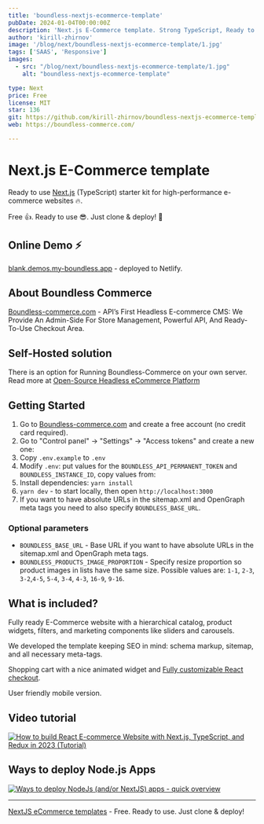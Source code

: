 ```yaml
---
title: 'boundless-nextjs-ecommerce-template'
pubDate: 2024-01-04T00:00:00Z
description: 'Next.js E-Commerce template. Strong TypeScript, Ready to use, For high-performance e-commerce websites. '
author: 'kirill-zhirnov'
image: '/blog/next/boundless-nextjs-ecommerce-template/1.jpg'
tags: ['SAAS', 'Responsive']
images:
  - src: "/blog/next/boundless-nextjs-ecommerce-template/1.jpg"
    alt: "boundless-nextjs-ecommerce-template"

type: Next
price: Free
license: MIT
star: 136
git: https://github.com/kirill-zhirnov/boundless-nextjs-ecommerce-template
web: https://boundless-commerce.com/

---
```



# Next.js E-Commerce template

Ready to use [Next.js](https://nextjs.org) (TypeScript) starter kit for high-performance 
e-commerce websites 🔥.

Free 👍. Ready to use 😎. Just clone & deploy! 🤘

## Online Demo ⚡️

[blank.demos.my-boundless.app](https://blank.demos.my-boundless.app/) - deployed to Netlify.

## About Boundless Commerce


[Boundless-commerce.com](https://boundless-commerce.com/) - API’s First Headless E-commerce CMS: We Provide An 
Admin-Side For Store Management, Powerful API, And Ready-To-Use Checkout Area.

## Self-Hosted solution

There is an option for Running Boundless-Commerce on your own server. Read more at [Open-Source Headless eCommerce Platform](https://boundless-commerce.com/open-source)

## Getting Started

1. Go to [Boundless-commerce.com](https://boundless-commerce.com/) and create a free account (no credit card required).
2. Go to "Control panel" -> "Settings" -> "Access tokens" and create a new one: 
3. Copy `.env.example` to `.env`
4. Modify `.env`: put values for the `BOUNDLESS_API_PERMANENT_TOKEN` and `BOUNDLESS_INSTANCE_ID`, copy values from:
5. Install dependencies: `yarn install`
6. `yarn dev` - to start locally, then open `http://localhost:3000`
7. If you want to have absolute URLs in the sitemap.xml and OpenGraph meta tags 
you need to also specify `BOUNDLESS_BASE_URL`.

### Optional parameters

- `BOUNDLESS_BASE_URL` - Base URL if you want to have absolute 
URLs in the sitemap.xml and OpenGraph meta tags.
- `BOUNDLESS_PRODUCTS_IMAGE_PROPORTION` - Specify resize proportion so product images in lists have 
the same size. Possible values are: `1-1`, `2-3`, `3-2`,`4-5`, `5-4`, `3-4`, `4-3`, `16-9`, `9-16`.

## What is included?

Fully ready E-Commerce website with a hierarchical catalog, product widgets, 
filters, and marketing components like sliders and carousels.

We developed the template keeping SEO in mind: schema markup, sitemap, and 
all necessary meta-tags.

Shopping cart with a nice animated widget and [Fully customizable React checkout](https://github.com/kirill-zhirnov/boundless-checkout-react).

User friendly mobile version.

## Video tutorial

[![How to build React E-commerce Website with Next.js, TypeScript, and Redux in 2023 (Tutorial)](https://img.youtube.com/vi/BOZRLereGig/0.jpg)](https://youtu.be/BOZRLereGig "How to build React E-commerce Website with Next.js, TypeScript, and Redux in 2023 (Tutorial)")

## Ways to deploy Node.js Apps

[![Ways to deploy NodeJs (and/or NextJS) apps - quick overview](https://img.youtube.com/vi/pRj0o-B57O4/0.jpg)](https://www.youtube.com/watch?v=pRj0o-B57O4 " Ways to deploy NodeJs (and/or NextJS) apps - quick overview")

---

[NextJS eCommerce templates](https://boundless-commerce.com/templates) - Free. Ready to use. Just clone & deploy!

